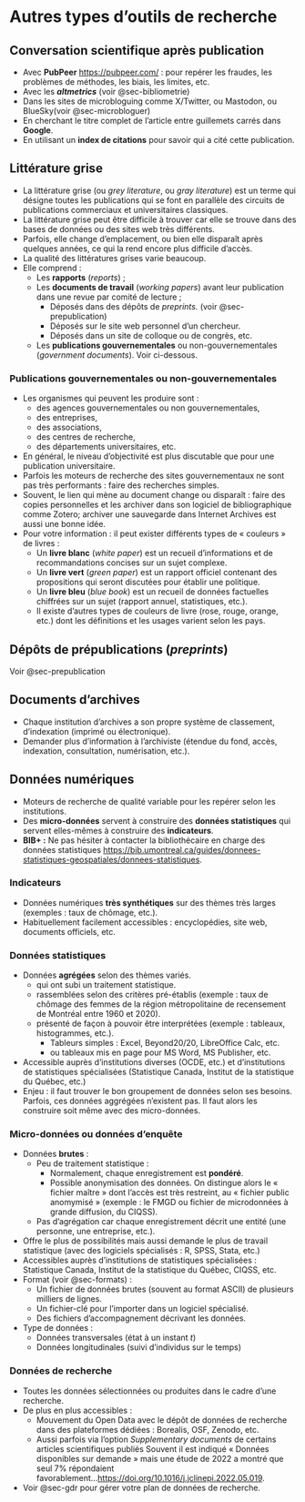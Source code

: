 # Autres types d'outils de recherche 

##  Conversation scientifique après publication

-   Avec **PubPeer** <https://pubpeer.com/> : pour repérer les fraudes, les problèmes de méthodes, les biais, les limites, etc.
-   Avec les ***altmetrics*** (voir @sec-bibliometrie)
-   Dans les sites de microbloguing comme X/Twitter, ou Mastodon, ou BlueSky(voir @sec-microbloguer)
-   En cherchant le titre complet de l'article entre guillemets carrés dans **Google**.
-   En utilisant un **index de citations** pour savoir qui a cité cette publication.

## Littérature grise

-   La littérature grise (ou *grey literature*, ou *gray literature*) est un terme qui désigne toutes les publications qui se font en parallèle des circuits de publications commerciaux et universitaires classiques.
-   La littérature grise peut être difficile à trouver car elle se trouve dans des bases de données ou des sites web très différents.
-   Parfois, elle change d'emplacement, ou bien elle disparaît après quelques années, ce qui la rend encore plus difficile d'accès.
-   La qualité des littératures grises varie beaucoup.
-   Elle comprend :
    -   Les **rapports** (*reports*) ;
    -   Les **documents de travail** (*working papers*) avant leur publication dans une revue par comité de lecture ;
        -   Déposés dans des dépôts de *preprints.* (voir @sec-prepublication)
        -   Déposés sur le site web personnel d'un chercheur.
        -   Déposés dans un site de colloque ou de congrès, etc.
    -   Les **publications gouvernementales** ou non-gouvernementales (*government documents*). Voir ci-dessous.

### Publications gouvernementales ou non-gouvernementales

-   Les organismes qui peuvent les produire sont :
    -   des agences gouvernementales ou non gouvernementales,
    -   des entreprises,
    -   des associations,
    -   des centres de recherche,
    -   des départements universitaires, etc.
-   En général, le niveau d'objectivité est plus discutable que pour une publication universitaire.
-   Parfois les moteurs de recherche des sites gouvernementaux ne sont pas très performants : faire des recherches simples.
-   Souvent, le lien qui mène au document change ou disparaît : faire des copies personnelles et les archiver dans son logiciel de bibliographique comme Zotero; archiver une sauvegarde dans Internet Archives est aussi une bonne idée.
-   Pour votre information : il peut exister différents types de « couleurs » de livres :
    -   Un **livre blanc** (*white paper*) est un recueil d'informations et de recommandations concises sur un sujet complexe.
    -   Un **livre vert** (*green paper*) est un rapport officiel contenant des propositions qui seront discutées pour établir une politique.
    -   Un **livre bleu** (*blue book*) est un recueil de données factuelles chiffrées sur un sujet (rapport annuel, statistiques, etc.).
    -   Il existe d'autres types de couleurs de livre (rose, rouge, orange, etc.) dont les définitions et les usages varient selon les pays.

## Dépôts de prépublications (*preprints*)

Voir @sec-prepublication

## Documents d'archives

-   Chaque institution d'archives a son propre système de classement, d'indexation (imprimé ou électronique).
-   Demander plus d'information à l'archiviste (étendue du fond, accès, indexation, consultation, numérisation, etc.).

## Données numériques

-   Moteurs de recherche de qualité variable pour les repérer selon les institutions.
-   Des **micro-données** servent à construire des **données statistiques** qui servent elles-mêmes à construire des **indicateurs**.
-   **BIB+ :** Ne pas hésiter à contacter la bibliothécaire en charge des données statistiques <https://bib.umontreal.ca/guides/donnees-statistiques-geospatiales/donnees-statistiques>.

### Indicateurs

-   Données numériques **très synthétiques** sur des thèmes très larges (exemples : taux de chômage, etc.).
-   Habituellement facilement accessibles : encyclopédies, site web, documents officiels, etc.

### Données statistiques

-   Données **agrégées** selon des thèmes variés.
    -   qui ont subi un traitement statistique.
    -   rassemblées selon des critères pré-établis (exemple : taux de chômage des femmes de la région métropolitaine de recensement de Montréal entre 1960 et 2020).
    -   présenté de façon à pouvoir être interprétées (exemple : tableaux, histogrammes, etc.).
        -   Tableurs simples : Excel, Beyond20/20, LibreOffice Calc, etc.
        -   ou tableaux mis en page pour MS Word, MS Publisher, etc.
-   Accessible auprès d'institutions diverses (OCDE, etc.) et d'institutions de statistiques spécialisées (Statistique Canada, Institut de la statistique du Québec, etc.)
-   Enjeu : il faut trouver le bon groupement de données selon ses besoins. Parfois, ces données aggrégées n'existent pas. Il faut alors les construire soit même avec des micro-données.

### Micro-données ou données d'enquête

-   Données **brutes** :
    -   Peu de traitement statistique :
        -   Normalement, chaque enregistrement est **pondéré**.
        -   Possible anonymisation des données. On distingue alors le « fichier maître » dont l'accès est très restreint, au « fichier public anomymisé » (exemple : le FMGD ou fichier de microdonnées à grande diffusion, du CIQSS).
    -   Pas d'agrégation car chaque enregistrement décrit une entité (une personne, une entreprise, etc.).
-   Offre le plus de possibilités mais aussi demande le plus de travail statistique (avec des logiciels spécialisés : R, SPSS, Stata, etc.)
-   Accessibles auprès d'institutions de statistiques spécialisées : Statistique Canada, Institut de la statistique du Québec, CIQSS, etc.
-   Format (voir @sec-formats) :
    -   Un fichier de données brutes (souvent au format ASCII) de plusieurs milliers de lignes.
    -   Un fichier-clé pour l'importer dans un logiciel spécialisé.
    -   Des fichiers d'accompagnement décrivant les données.
-   Type de données :
    -   Données transversales (état à un instant *t*)
    -   Données longitudinales (suivi d'individus sur le temps)

### Données de recherche

-   Toutes les données sélectionnées ou produites dans le cadre d'une recherche.
-   De plus en plus accessibles :
    -   Mouvement du Open Data avec le dépôt de données de recherche dans des plateformes dédiées : Borealis, OSF, Zenodo, etc.
    -   Aussi parfois via l'option *Supplementary documents* de certains articles scientifiques publiés Souvent il est indiqué « Données disponibles sur demande » mais une étude de 2022 a montré que seul 7% répondaient favorablement\...<https://doi.org/10.1016/j.jclinepi.2022.05.019>.
-   Voir @sec-gdr pour gérer votre plan de données de recherche.
